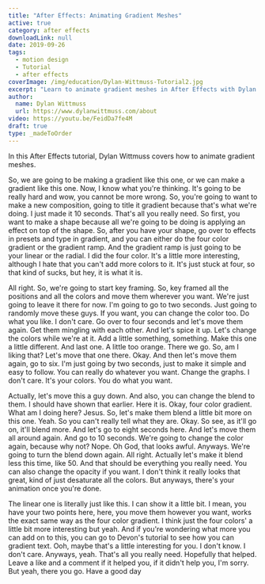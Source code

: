 ```yaml
---
title: "After Effects: Animating Gradient Meshes"
active: true
category: after effects
downloadLink: null
date: 2019-09-26
tags:
  - motion design
  - Tutorial
  - after effects
coverImage: /img/education/Dylan-Wittmuss-Tutorial2.jpg
excerpt: "Learn to animate gradient meshes in After Effects with Dylan Wittmuss. Create dynamic color transitions using simple keyframing techniques."
author:
  name: Dylan Wittmuss
  url: https://www.dylanwittmuss.com/about
video: https://youtu.be/FeidDa7fe4M
draft: true
type: _madeToOrder
---
```


In this After Effects tutorial, Dylan Wittmuss covers how to animate gradient meshes.

So, we are going to be making a gradient like this one, or we can make a gradient like this one. Now, I know what you're thinking. It's going to be really hard and wow, you cannot be more wrong. So, you're going to want to make a new composition, going to title it gradient because that's what we're doing. I just made it 10 seconds. That's all you really need. So first, you want to make a shape because all we're going to be doing is applying an effect on top of the shape. So, after you have your shape, go over to effects in presets and type in gradient, and you can either do the four color gradient or the gradient ramp. And the gradient ramp is just going to be your linear or the radial. I did the four color. It's a little more interesting, although I hate that you can't add more colors to it. It's just stuck at four, so that kind of sucks, but hey, it is what it is.

All right. So, we're going to start key framing. So, key framed all the positions and all the colors and move them wherever you want. We're just going to leave it there for now. I'm going to go to two seconds. Just going to randomly move these guys. If you want, you can change the color too. Do what you like. I don't care. Go over to four seconds and let's move them again. Get them mingling with each other. And let's spice it up. Let's change the colors while we're at it. Add a little something, something. Make this one a little different. And last one. A little too orange. There we go. So, am I liking that? Let's move that one there. Okay. And then let's move them again, go to six. I'm just going by two seconds, just to make it simple and easy to follow. You can really do whatever you want. Change the graphs. I don't care. It's your colors. You do what you want.

Actually, let's move this a guy down. And also, you can change the blend to them. I should have shown that earlier. Here it is. Okay, four color gradient. What am I doing here? Jesus. So, let's make them blend a little bit more on this one. Yeah. So you can't really tell what they are. Okay. So see, as it'll go on, it'll blend more. And let's go to eight seconds here. And let's move them all around again. And go to 10 seconds. We're going to change the color again, because why not? Nope. Oh God, that looks awful. Anyways. We're going to turn the blend down again. All right. Actually let's make it blend less this time, like 50. And that should be everything you really need. You can also change the opacity if you want. I don't think it really looks that great, kind of just desaturate all the colors. But anyways, there's your animation once you're done.

The linear one is literally just like this. I can show it a little bit. I mean, you have your two points here, here, you move them however you want, works the exact same way as the four color gradient. I think just the four colors' a little bit more interesting but yeah. And if you're wondering what more you can add on to this, you can go to Devon's tutorial to see how you can gradient text. Ooh, maybe that's a little interesting for you. I don't know. I don't care. Anyways, yeah. That's all you really need. Hopefully that helped. Leave a like and a comment if it helped you, if it didn't help you, I'm sorry. But yeah, there you go. Have a good day